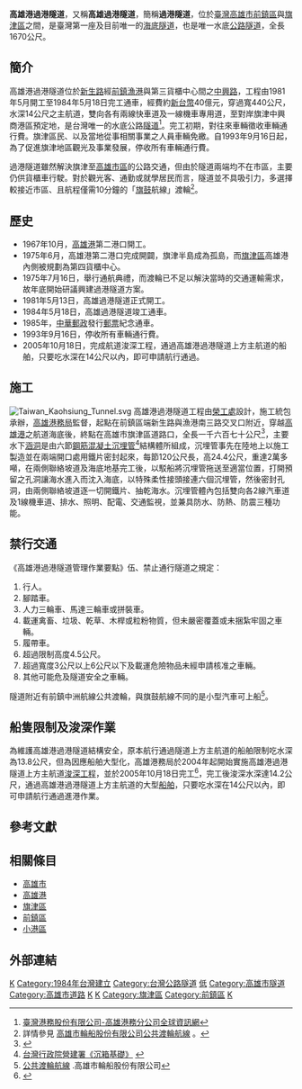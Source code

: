 {{Infobox tunnel
|name         = 高雄港過港隧道
|image        = Kaohsiung Harbor Cross-Harbor Tunnel.jpg
|caption      = 高雄港過港隧道高雄市端與過港隧道管理中心
|location     = {{flagicon|TWN}} [[高雄港|高雄港]]<br>[[高雄市|高雄市]][[前鎮區|前鎮區]]與[[旗津區|旗津區]]之間
|coordinates  = {{coord|22.563135|N|120.31497|E|type:landmark|display=title, inline}}
|route        =
|status       = 使用中
|start        =
|end          =
|owner        = {{ROC}}
|cost         =
|designer     =
|builder      = [[榮工處|榮工處]]
|method       = 沉埋管工法
|startwork    = 1981年5月13日
|complete     = 1984年1月4日
|open         = 1984年5月18日
|close        =
|operator     = [[臺灣港務股份有限公司高雄港務分公司|臺灣港務股份有限公司高雄港務分公司]]
|traffic      = [[台灣市區道路|台灣市區道路]]
|toll         = 1984年至1993年之間（旗津居民免繳）
|vpd          = 每日15,111輛
|length       = {{convert|1,670|m|0|ft}}
|lanes        = 雙向各2線汽車道及1線機車道
|speed        = {{convert|60|km/h|0|ft}}
|hielevation  = 海平面下14公尺
|lowelevation = 海平面下19公尺
|depth        = 海底最深位置為25公尺
|height       =
|width        = 快車道各寬 3.5公尺、機車道寬 2 公尺
|diameter     =
|grade        = 4.5 ％
}}

'''高雄港過港隧道'''，又稱'''高雄過港隧道'''，簡稱'''過港隧道'''，位於[[臺灣|臺灣]][[高雄市|高雄市]][[前鎮區|前鎮區]]與[[旗津區|旗津區]]之間，是臺灣第一座及目前唯一的[[海底隧道|海底隧道]]，也是唯一水底[[公路|公路]][[隧道|隧道]]，全長1670公尺。

==簡介==
高雄港過港隧道位於[[新生路_(高雄市)|新生路]]經[[前鎮漁港|前鎮漁港]]與第三貨櫃中心間之[[中興路_(前鎮區)|中興路]]，工程由1981年5月開工至1984年5月18日完工通車，經費約[[新台幣|新台幣]]40億元，穿過寬440公尺，水深14公尺之主航道，雙向各有兩線快車道及一線機車專用道，至對岸旗津中興商港區預定地，是台灣唯一的水底公路[[隧道|隧道]]<ref>[http://kh.twport.com.tw/ 臺灣港務股份有限公司-高雄港務分公司全球資訊網]</ref>。完工初期，對往來車輛徵收車輛通行費。旗津區民、以及當地從事相關事業之人員車輛免繳。自1993年9月16日起，為了促進旗津地區觀光及事業發展，停收所有車輛通行費。

過港隧道雖然解決旗津至[[高雄市區|高雄市區]]的公路交通，但由於隧道兩端均不在市區，主要仍供貨櫃車行駛。對於觀光客、通勤或就學居民而言，隧道並不具吸引力，多選擇較接近市區、且航程僅需10分鐘的「[[旗津輪渡站|旗]][[鼓山輪渡站|鼓]]航線」渡輪<ref>詳情參見 [http://kcb.kcg.gov.tw/new_kcb/003_1.php 高雄市輪船股份有限公司公共渡輪航線] {{webarchive|url=https://web.archive.org/web/20080223204303/http://kcb.kcg.gov.tw/new_kcb/003_1.php |date=2008-02-23 }}。</ref>。

==歷史==
*1967年10月，[[高雄港|高雄港]]第二港口開工。
*1975年6月，高雄港第二港口完成開闢，旗津半島成為孤島，而[[旗津區|旗津區]]高雄港內側被規劃為第四貨櫃中心。
*1975年7月16日，舉行通航典禮，而渡輪已不足以解決當時的交通運輸需求，故年底開始研議興建過港隧道方案。
*1981年5月13日，高雄過港隧道正式開工。
*1984年5月18日，高雄過港隧道竣工通車。
*1985年，[[中華郵政|中華郵政]]發行[[郵票|郵票]]紀念通車。
*1993年9月16日，停收所有車輛通行費。
*2005年10月18日，完成航道浚深工程，通過高雄港過港隧道上方主航道的船舶，只要吃水深在14公尺以內，即可申請航行通過。

==施工==
[[File:Taiwan_Kaohsiung_Tunnel.svg|thumb]]
高雄港過港隧道工程由[[榮工處|榮工處]]設計，施工統包承辦，[[高雄港務局|高雄港務局]]監督，起點在前鎮區端新生路與漁港南三路交叉口附近，穿越[[高雄港|高雄港]]之航道海底後，終點在高雄市旗津區道路口，全長一千六百七十公尺<ref>{{Cite web |url=http://lov.vac.gov.tw/Photo/Content.aspx?i=382&c=2&p=13 |title=過港隧道 製沉埋管 |accessdate=2013-10-20 |archive-date=2014-11-11 |archive-url=https://web.archive.org/web/20141111073722/http://lov.vac.gov.tw/Photo/Content.aspx?i=382&c=2&p=13 |dead-url=no }}</ref>，主要水下[[涵洞|涵洞]]是由六節[[鋼筋混凝土|鋼筋混凝土]][[沉管式隧道|沉埋管]]<ref>[http://w3.cpami.gov.tw/br/ref/chap6.htm 台灣行政院營建署《沉箱基礎》] {{webarchive|url=https://web.archive.org/web/20070610025455/http://w3.cpami.gov.tw/br/ref/chap6.htm |date=2007-06-10 }}</ref>結構體所組成，沉埋管事先在陸地上以施工製造並在兩端開口處用鐵片密封起來，每節120公尺長，高24.4公尺，重達2萬多噸，在兩側聯絡坡道及海底地基完工後，以駁船將沉埋管拖送至適當位置，打開預留之孔洞讓海水進入而沈入海底，以特殊柔性接頭接連六個沉埋管，然後密封孔洞，由兩側聯絡坡道逐一切開鐵片、抽乾海水。沉埋管體內包括雙向各2線汽車道及1線機車道、排水、照明、配電、交通監視，並兼具防水、防熱、防震三種功能。

==禁行交通==
《高雄港過港隧道管理作業要點》伍、禁止通行隧道之規定：
# 行人。
# 腳踏車。
# 人力三輪車、馬達三輪車或拼裝車。
# 載運禽畜、垃圾、乾草、木桿或粒粉物質，但未嚴密覆蓋或未捆紮牢固之車輛。
# 履帶車。
# 超過限制高度4.5公尺。
# 超過寬度3公尺以上6公尺以下及載運危險物品未經申請核准之車輛。
# 其他可能危及隧道安全之車輛。

隧道附近有前鎮中洲航線公共渡輪，與旗鼓航線不同的是小型汽車可上船<ref>[http://kcb.kcg.gov.tw/new_kcb/003_1.php 公共渡輪航線] {{webarchive|url=https://web.archive.org/web/20080223204303/http://kcb.kcg.gov.tw/new_kcb/003_1.php |date=2008-02-23 }}.高雄市輪船股份有限公司</ref>。

==船隻限制及浚深作業==
為維護高雄港過港隧道結構安全，原本航行通過隧道上方主航道的船舶限制吃水深為13.8公尺，但為因應船舶大型化，高雄港務局於2004年起開始實施高雄港過港隧道上方主航道[[浚深工程|浚深工程]]，並於2005年10月18日完工<ref>{{Cite web |url=http://www.epochtimes.com/b5/5/10/18/n1089757.htm |title=因應船舶大型化 高港浚深完成過港隧道上航道 |accessdate=2007-05-23 |archive-date=2007-09-29 |archive-url=https://web.archive.org/web/20070929160353/http://www.epochtimes.com/b5/5/10/18/n1089757.htm |dead-url=no }}</ref>，完工後浚深水深達14.2公尺，通過高雄港過港隧道上方主航道的大型[[船舶|船舶]]，只要吃水深在14公尺以內，即可申請航行通過進港作業。

==參考文獻==
{{Wikisource|高雄港過港隧道車輛通行管制要點}}
{{Reflist}}

==相關條目==
*[[高雄市|高雄市]]
*[[高雄港|高雄港]]
*[[旗津區|旗津區]]
*[[前鎮區|前鎮區]]
*[[小港區|小港區]]

==外部連結==
{{Portal bar|臺灣|高雄|建築|公路}}

[[Category:1984年完工隧道|K]]
[[Category:1984年台灣建立|Category:1984年台灣建立]]
[[Category:台灣公路隧道|Category:台灣公路隧道]]
[[Category:台灣基礎設施之最|低]]
[[Category:高雄市隧道|Category:高雄市隧道]]
[[Category:高雄市道路|Category:高雄市道路]]
[[Category:高雄港|K]]
[[Category:高雄市的台灣之最|K]]
[[Category:旗津區|Category:旗津區]]
[[Category:前鎮區|Category:前鎮區]]
[[Category:海底隧道|K]]